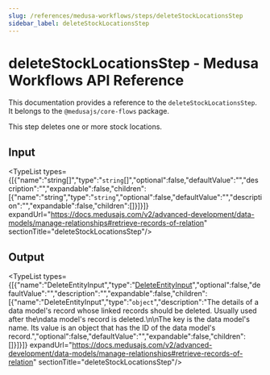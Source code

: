 ```yaml
---
slug: /references/medusa-workflows/steps/deleteStockLocationsStep
sidebar_label: deleteStockLocationsStep
---
```



# deleteStockLocationsStep - Medusa Workflows API Reference

This documentation provides a reference to the `deleteStockLocationsStep`. It belongs to the `@medusajs/core-flows` package.

This step deletes one or more stock locations.

## Input

<TypeList types={[{"name":"string[]","type":"`string`[]","optional":false,"defaultValue":"","description":"","expandable":false,"children":[{"name":"string","type":"`string`","optional":false,"defaultValue":"","description":"","expandable":false,"children":[]}]}]} expandUrl="https://docs.medusajs.com/v2/advanced-development/data-models/manage-relationships#retrieve-records-of-relation" sectionTitle="deleteStockLocationsStep"/>

## Output

<TypeList types={[{"name":"DeleteEntityInput","type":"[DeleteEntityInput](../../../../modules_sdk/types/modules_sdk.DeleteEntityInput/page.mdx)","optional":false,"defaultValue":"","description":"","expandable":false,"children":[{"name":"DeleteEntityInput","type":"`object`","description":"The details of a data model's record whose linked records should be deleted. Usually used after the\ndata model's record is deleted.\n\nThe key is the data model's name. Its value is an object that has the ID of the data model's record.","optional":false,"defaultValue":"","expandable":false,"children":[]}]}]} expandUrl="https://docs.medusajs.com/v2/advanced-development/data-models/manage-relationships#retrieve-records-of-relation" sectionTitle="deleteStockLocationsStep"/>
